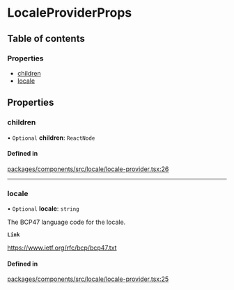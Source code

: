 # LocaleProviderProps

## Table of contents

### Properties

- [children](LocaleProviderProps.md#children)
- [locale](LocaleProviderProps.md#locale)

## Properties

### children

• `Optional` **children**: `ReactNode`

#### Defined in

[packages/components/src/locale/locale-provider.tsx:26](https://github.com/vtex/shoreline/blob/9b5214c2f/packages/components/src/locale/locale-provider.tsx#L26)

---

### locale

• `Optional` **locale**: `string`

The BCP47 language code for the locale.

**`Link`**

https://www.ietf.org/rfc/bcp/bcp47.txt

#### Defined in

[packages/components/src/locale/locale-provider.tsx:25](https://github.com/vtex/shoreline/blob/9b5214c2f/packages/components/src/locale/locale-provider.tsx#L25)
